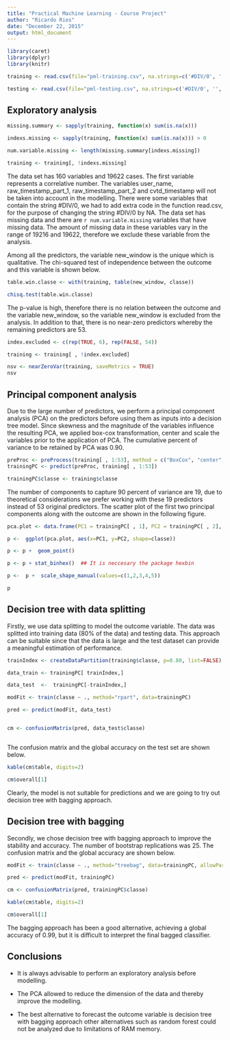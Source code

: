 ```yaml
---
title: "Practical Machine Learning - Course Project"
author: "Ricardo Rios"
date: "December 22, 2015"
output: html_document
---
```


```r
library(caret)
library(dplyr)
library(knitr)

training <- read.csv(file="pml-training.csv", na.strings=c('#DIV/0', '', 'NA', "#DIV/0!") ,stringsAsFactors = F)

testing <- read.csv(file="pml-testing.csv", na.strings=c('#DIV/0', '', 'NA', "#DIV/0!") ,stringsAsFactors = F)

```




## Exploratory analysis 


```r

missing.summary <- sapply(training, function(x) sum(is.na(x))) 

indexs.missing <- sapply(training, function(x) sum(is.na(x))) > 0 

num.variable.missing <- length(missing.summary[indexs.missing])

training <- training[, !indexs.missing]


```




The data set has 160 variables and 19622 cases. The first variable represents a correlative number. The variables user_name, raw_timestamp_part_1,  raw_timestamp_part_2 and cvtd_timestamp will not be taken into account in the modelling. There were some variables that contain the string #DIV/0, we had to add extra code in the function read.csv, for the purpose of changing the string #DIV/0 by NA. The data set has missing data and there are `r num.variable.missing`  variables that have missing data. The amount of missing data in these variables vary in the range of 19216 and 19622, therefore we exclude these variable from the analysis. 

Among all the predictors, the variable new_window is the unique which is qualitative. The chi-squared test of independence between the outcome and this variable is shown below.

```r

table.win.classe <- with(training, table(new_window, classe)) 

chisq.test(table.win.classe)


```


The p-value is high, therefore there is no relation between the outcome and the variable new_window, so the variable new_window is excluded from the analysis. In addition to that, there is no near-zero predictors whereby the remaining predictors are 53. 


```r

index.excluded <- c(rep(TRUE, 6), rep(FALSE, 54)) 

training <- training[ , !index.excluded]

nsv <- nearZeroVar(training, saveMetrics = TRUE)
nsv 


```



## Principal component analysis 

Due to the large number of predictors, we perform a principal component analysis (PCA) on the predictors before using them as inputs into a decision tree model. Since skewness and the magnitude of the variables influence the resulting PCA, we applied box-cox transformation, center and scale the variables prior to the application of PCA. The cumulative percent of variance to be retained by PCA was 0.90.     

```r

preProc <- preProcess(training[ , 1:53], method = c("BoxCox", "center", "scale",  "pca"), thresh = 0.90)
trainingPC <- predict(preProc, training[ , 1:53])

trainingPC$classe <- training$classe


```





The number of components to capture 90 percent of variance are 19, due to theoretical considerations we prefer working with these 19 predictors instead of 53 original predictors. The scatter plot of the first two principal components along with the outcome are shown in the following figure. 

```r

pca.plot <- data.frame(PC1 = trainingPC[ , 1], PC2 = trainingPC[ , 2], classe = training[ , 54])

p <-  ggplot(pca.plot, aes(x=PC1, y=PC2, shape=classe))

p <- p +  geom_point()

p <- p + stat_binhex()  ## It is neccesary the package hexbin

p <-  p +  scale_shape_manual(values=c(1,2,3,4,5))

p 

```


## Decision tree with data splitting 

Firstly, we use data splitting to model the outcome variable. The data was splitted into training data (80% of the data) and testing data. This approach can be suitable since that the data is large and the test dataset can provide a meaningful estimation of performance.   

```r

trainIndex <- createDataPartition(training$classe, p=0.80, list=FALSE)

data_train <- trainingPC[ trainIndex,]

data_test  <-  trainingPC[-trainIndex,]

modFit <- train(classe ~ ., method="rpart", data=trainingPC)

pred <- predict(modFit, data_test)


cm <- confusionMatrix(pred, data_test$classe)



```


The confusion matrix and the global accuracy on the test set are shown below.


```r


kable(cm$table, digits=2)


```


```r

cm$overall[1]

```

Clearly, the model is not suitable for predictions and we are going to try out decision tree with bagging approach.  


## Decision tree with bagging

Secondly, we chose decision tree with bagging approach to improve the stability and accuracy. The number of bootstrap replications was 25. The confusion matrix and the global accuracy are shown below. 
 


```r

modFit <- train(classe ~ ., method="treebag", data=trainingPC, allowParallel=TRUE) # We must install the package ipred

pred <- predict(modFit, trainingPC)

cm <- confusionMatrix(pred, trainingPC$classe)


```



```r


kable(cm$table, digits=2)


```


```r

cm$overall[1]

```
  
  
The bagging approach has been a good alternative, achieving a global accuracy of 0.99, but it is difficult to interpret the final bagged classifier.

## Conclusions 

* It is always advisable to perform an exploratory analysis before modelling.

* The PCA allowed to reduce the dimension of the data and thereby improve the modelling.

* The best alternative to forecast the outcome variable is decision tree with bagging approach other alternatives such as random forest could not be analyzed due to limitations of RAM memory. 

